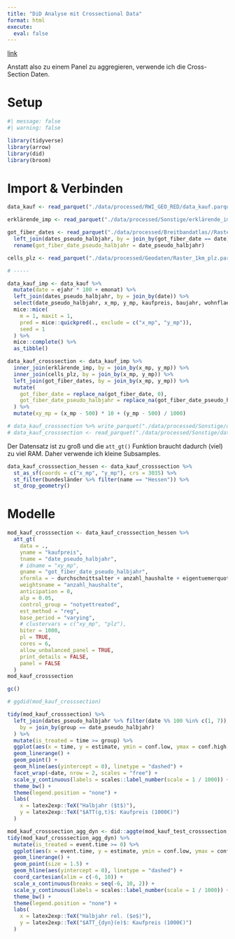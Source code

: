 ```yaml
---
title: "DiD Analyse mit Crossectional Data"
format: html
execute:
  eval: false
---
```


[link](https://bcallaway11.github.io/did/articles/did-basics.html#repeated-cross-sections)

Anstatt also zu einem Panel zu aggregieren, verwende ich die Cross-Section Daten.

# Setup

```r
#| message: false
#| warning: false

library(tidyverse)
library(arrow)
library(did)
library(broom)
```

# Import & Verbinden

```r
data_kauf <- read_parquet("./data/processed/RWI_GEO_RED/data_kauf.parquet")

erklärende_imp <- read_parquet("./data/processed/Sonstige/erklärende_imp.parquet")

got_fiber_dates <- read_parquet("./data/processed/Breitbandatlas//Raster_1km_got_fiber_date.parquet") %>%
  left_join(dates_pseudo_halbjahr, by = join_by(got_fiber_date == date)) %>%
  rename(got_fiber_date_pseudo_halbjahr = date_pseudo_halbjahr)

cells_plz <- read_parquet("./data/processed/Geodaten/Raster_1km_plz.parquet")

# -----

data_kauf_imp <- data_kauf %>%
  mutate(date = ejahr * 100 + emonat) %>%
  left_join(dates_pseudo_halbjahr, by = join_by(date)) %>%
  select(date_pseudo_halbjahr, x_mp, y_mp, kaufpreis, baujahr, wohnflaeche, zimmeranzahl) %>%
  mice::mice(
    m = 1, maxit = 1,
    pred = mice::quickpred(., exclude = c("x_mp", "y_mp")),
    seed = 1
  ) %>%
  mice::complete() %>%
  as_tibble()

data_kauf_crosssection <- data_kauf_imp %>%
  inner_join(erklärende_imp, by = join_by(x_mp, y_mp)) %>%
  inner_join(cells_plz, by = join_by(x_mp, y_mp)) %>%
  left_join(got_fiber_dates, by = join_by(x_mp, y_mp)) %>%
  mutate(
    got_fiber_date = replace_na(got_fiber_date, 0),
    got_fiber_date_pseudo_halbjahr = replace_na(got_fiber_date_pseudo_halbjahr, 0)
  ) %>%
  mutate(xy_mp = (x_mp - 500) * 10 + (y_mp - 500) / 1000)
```

```r
# data_kauf_crosssection %>% write_parquet("./data/processed/Sonstige/data_kauf_crosssection_test.parquet")
# data_kauf_crosssection <- read_parquet("./data/processed/Sonstige/data_kauf_crosssection_test.parquet")
```

Der Datensatz ist zu groß und die `att_gt()` Funktion braucht dadurch (viel) zu viel RAM. Daher verwende ich kleine Subsamples.

```r
data_kauf_crosssection_hessen <- data_kauf_crosssection %>%
  st_as_sf(coords = c("x_mp", "y_mp"), crs = 3035) %>%
  st_filter(bundesländer %>% filter(name == "Hessen")) %>%
  st_drop_geometry()
```

# Modelle

```r
mod_kauf_crosssection <- data_kauf_crosssection_hessen %>%
  att_gt(
    data = .,
    yname = "kaufpreis",
    tname = "date_pseudo_halbjahr",
    # idname = "xy_mp",
    gname = "got_fiber_date_pseudo_halbjahr",
    xformla = ~ durchschnittsalter + anzahl_haushalte + eigentuemerquote,
    weightsname = "anzahl_haushalte",
    anticipation = 0,
    alp = 0.05,
    control_group = "notyettreated",
    est_method = "reg",
    base_period = "varying",
    # clustervars = c("xy_mp", "plz"),
    biter = 1000,
    pl = TRUE,
    cores = 6,
    allow_unbalanced_panel = TRUE,
    print_details = FALSE,
    panel = FALSE
  )
mod_kauf_crosssection

gc()

# ggdid(mod_kauf_crosssection)

tidy(mod_kauf_crosssection) %>%
  left_join(dates_pseudo_halbjahr %>% filter(date %% 100 %in% c(1, 7)),
    by = join_by(group == date_pseudo_halbjahr)
  ) %>%
  mutate(is_treated = time >= group) %>%
  ggplot(aes(x = time, y = estimate, ymin = conf.low, ymax = conf.high, color = is_treated)) +
  geom_linerange() +
  geom_point() +
  geom_hline(aes(yintercept = 0), linetype = "dashed") +
  facet_wrap(~date, nrow = 2, scales = "free") +
  scale_y_continuous(labels = scales::label_number(scale = 1 / 1000)) +
  theme_bw() +
  theme(legend.position = "none") +
  labs(
    x = latex2exp::TeX("Halbjahr ($t$)"),
    y = latex2exp::TeX("$ATT(g,t)$: Kaufpreis (1000€)")
  )

mod_kauf_crosssection_agg_dyn <- did::aggte(mod_kauf_test_crosssection, type = "dynamic", na.rm = TRUE)
tidy(mod_kauf_crosssection_agg_dyn) %>%
  mutate(is_treated = event.time >= 0) %>%
  ggplot(aes(x = event.time, y = estimate, ymin = conf.low, ymax = conf.high, color = is_treated)) +
  geom_linerange() +
  geom_point(size = 1.5) +
  geom_hline(aes(yintercept = 0), linetype = "dashed") +
  coord_cartesian(xlim = c(-6, 10)) +
  scale_x_continuous(breaks = seq(-6, 10, 2)) +
  scale_y_continuous(labels = scales::label_number(scale = 1 / 1000)) +
  theme_bw() +
  theme(legend.position = "none") +
  labs(
    x = latex2exp::TeX("Halbjahr rel. ($e$)"),
    y = latex2exp::TeX("$ATT_{dyn}(e)$: Kaufpreis (1000€)")
  )
```
